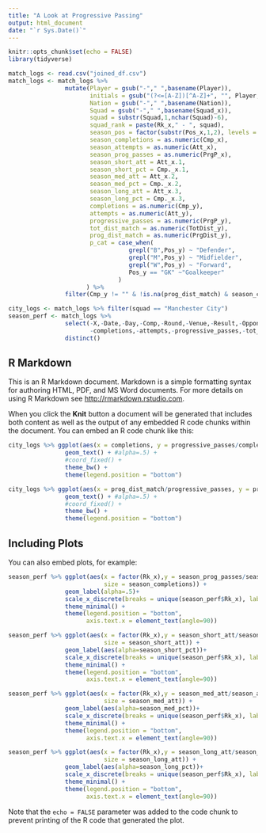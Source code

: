 ```yaml
---
title: "A Look at Progressive Passing"
output: html_document
date: "`r Sys.Date()`"
---
```


```r
knitr::opts_chunk$set(echo = FALSE)
library(tidyverse)

match_logs <- read.csv("joined_df.csv")
match_logs <- match_logs %>% 
                mutate(Player = gsub("-"," ",basename(Player)),
                       initials = gsub("(?<=[A-Z])[^A-Z]+", "", Player, perl = TRUE),
                       Nation = gsub("-"," ",basename(Nation)),
                       Squad = gsub("-"," ",basename(Squad_x)),
                       squad = substr(Squad,1,nchar(Squad)-6),
                       squad_rank = paste(Rk_x," - ", squad),
                       season_pos = factor(substr(Pos_x,1,2), levels = c("GK","DF","MF","FW")),
                       season_completions = as.numeric(Cmp_x),
                       season_attempts = as.numeric(Att_x),
                       season_prog_passes = as.numeric(PrgP_x),
                       season_short_att = Att_x.1,
                       season_short_pct = Cmp._x.1,
                       season_med_att = Att_x.2,
                       season_med_pct = Cmp._x.2,
                       season_long_att = Att_x.3,
                       season_long_pct = Cmp._x.3,
                       completions = as.numeric(Cmp_y),
                       attempts = as.numeric(Att_y),
                       progressive_passes = as.numeric(PrgP_y),
                       tot_dist_match = as.numeric(TotDist_y),
                       prog_dist_match = as.numeric(PrgDist_y),
                       p_cat = case_when(
                                  grepl("B",Pos_y) ~ "Defender",
                                  grepl("M",Pos_y) ~ "Midfielder",
                                  grepl("W",Pos_y) ~ "Forward",
                                  Pos_y == "GK" ~"Goalkeeper"
                               )
                      ) %>% 
                filter(Cmp_y != "" & !is.na(prog_dist_match) & season_completions > 100) 

city_logs <- match_logs %>% filter(squad == "Manchester City")
season_perf <- match_logs %>% 
                select(-X,-Date,-Day,-Comp,-Round,-Venue,-Result,-Opponent,-Start,-Min,-Match.Report,-contains("_y"),
                       -completions,-attempts,-progressive_passes,-tot_dist_match,-prog_dist_match,-p_cat) %>% 
                distinct()

```

## R Markdown

This is an R Markdown document. Markdown is a simple formatting syntax for authoring HTML, PDF, and MS Word documents. For more details on using R Markdown see <http://rmarkdown.rstudio.com>.

When you click the **Knit** button a document will be generated that includes both content as well as the output of any embedded R code chunks within the document. You can embed an R code chunk like this:

```r

city_logs %>% ggplot(aes(x = completions, y = progressive_passes/completions, label = initials, color = p_cat)) + 
                geom_text() + #alpha=.5) + 
                #coord_fixed() + 
                theme_bw() +
                theme(legend.position = "bottom")

city_logs %>% ggplot(aes(x = prog_dist_match/progressive_passes, y = progressive_passes/completions, label = initials, color = p_cat)) + 
                geom_text() + #alpha=.5) + 
                #coord_fixed() + 
                theme_bw() +
                theme(legend.position = "bottom")

```

## Including Plots

You can also embed plots, for example:

```r

season_perf %>% ggplot(aes(x = factor(Rk_x),y = season_prog_passes/season_completions , fill = season_pos,label = initials, 
                           size = season_completions)) + 
                geom_label(alpha=.5)+ 
                scale_x_discrete(breaks = unique(season_perf$Rk_x), labels = unique(season_perf$squad_rank)) +
                theme_minimal() +
                theme(legend.position = "bottom",
                      axis.text.x = element_text(angle=90))  

season_perf %>% ggplot(aes(x = factor(Rk_x),y = season_short_att/season_attempts , fill = season_pos,label = initials, 
                           size = season_short_att)) + 
                geom_label(aes(alpha=season_short_pct))+ 
                scale_x_discrete(breaks = unique(season_perf$Rk_x), labels = unique(season_perf$squad_rank)) +
                theme_minimal() +
                theme(legend.position = "bottom",
                      axis.text.x = element_text(angle=90))  

season_perf %>% ggplot(aes(x = factor(Rk_x),y = season_med_att/season_attempts , fill = season_pos,label = initials, 
                           size = season_med_att)) + 
                geom_label(aes(alpha=season_med_pct))+ 
                scale_x_discrete(breaks = unique(season_perf$Rk_x), labels = unique(season_perf$squad_rank)) +
                theme_minimal() +
                theme(legend.position = "bottom",
                      axis.text.x = element_text(angle=90))  

season_perf %>% ggplot(aes(x = factor(Rk_x),y = season_long_att/season_attempts , fill = season_pos,label = initials, 
                           size = season_long_att)) + 
                geom_label(aes(alpha=season_long_pct))+ 
                scale_x_discrete(breaks = unique(season_perf$Rk_x), labels = unique(season_perf$squad_rank)) +
                theme_minimal() +
                theme(legend.position = "bottom",
                      axis.text.x = element_text(angle=90))  

```

Note that the `echo = FALSE` parameter was added to the code chunk to prevent printing of the R code that generated the plot.
